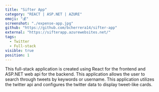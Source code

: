 ```yaml
---
title: "Sifter App"
category: "REACT | ASP.NET | AZURE"
emoji: "💰"
screenshot: "./expense-app.jpg"
github: "https://github.com/bcherrera14/sifter-app"
external: "https://sifterapp.azurewebsites.net/"
tags:
  - Twitter
  - Full-stack
visible: true
position: 1
---
```


This full-stack application is created using React for the frontend and ASP.NET web api for the backend. This application allows the user to search through tweets by keywords or username. This application utilizes the twitter api and configures the twitter data to display tweet-like cards.
